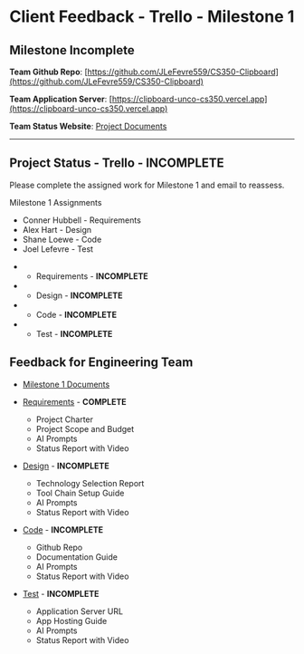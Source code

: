# Client Feedback - Trello - Milestone 1

## Milestone Incomplete

**Team Github Repo**:  [https://github.com/JLeFevre559/CS350-Clipboard](https://github.com/JLeFevre559/CS350-Clipboard)

**Team Application Server**:  [https://clipboard-unco-cs350.vercel.app](https://clipboard-unco-cs350.vercel.app)

**Team Status Website**:  [Project Documents](https://github.com/JLeFevre559/CS350-Clipboard/Documents)

---

## Project Status - Trello - **INCOMPLETE**

Please complete the assigned work for Milestone 1 and email to reassess.

Milestone 1 Assignments

- Conner Hubbell - Requirements
- Alex Hart - Design
- Shane Loewe - Code
- Joel Lefevre - Test

*  - Requirements  - **INCOMPLETE**
*  - Design        - **INCOMPLETE**
*  - Code          - **INCOMPLETE**
*  - Test          - **INCOMPLETE**


## Feedback for Engineering Team

* [Milestone 1 Documents](https://github.com/JLeFevre559/CS350-Clipboard/tree/main/Documents/Milestone-1)


* [Requirements](https://github.com/JLeFevre559/CS350-Clipboard/tree/main/Documents/Milestone-1/Requirements) - **COMPLETE**
    * Project Charter
    * Project Scope and Budget
    * AI Prompts
    * Status Report with Video

* [Design](https://github.com/JLeFevre559/CS350-Clipboard/tree/main/Documents/Milestone-1/Design) - **INCOMPLETE**
    * Technology Selection Report
    * Tool Chain Setup Guide
    * AI Prompts
    * Status Report with Video

* [Code](https://github.com/JLeFevre559/CS350-Clipboard/tree/main/Documents/Milestone-1/Code) - **INCOMPLETE**
    * Github Repo
    * Documentation Guide
    * AI Prompts
    * Status Report with Video

* [Test](https://github.com/JLeFevre559/CS350-Clipboard/tree/main/Documents/Milestone-1/Test) - **INCOMPLETE**
    * Application Server URL
    * App Hosting Guide
    * AI Prompts
    * Status Report with Video

